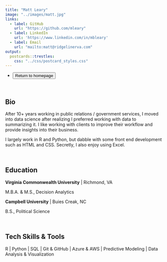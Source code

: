 ```yaml
---
title: "Matt Leary"
image: "../images/matt.jpg"
links:
  - label: GitHub
    url: "https://github.com/mleary"
  - label: LinkedIn
    url: 'https://www.linkedin.com/in/mbleary'
  - label: Email
    url: "mailto:matt@ridgelinerva.com"
output:
  postcards::trestles:
    css: "../css/postcard_styles.css"
---
```


<div id="icon-list">
  <ul class="list-inline">
    <li class="list-inline-item">
      <a href="../index.html">
        <button type="button" class="btn btn-outline-dark mb-2">
          Return to homepage
        </button>
      </a>
    </li>
  </ul>
</div> 

</br>



## Bio

After 10+ years working in public relations / government services, I moved into 
data science after realizing I preferred working with data to summarizing it. I 
like working with clients to improve their workflow and provide insights 
into their business.

I largely work in R and Python, but dabble with some front end development such
as HTML and CSS. Secretly, I also enjoy using Excel. 

</br>

## Education

**Virginia Commonwealth University** | Richmond, VA

M.B.A.  &  M.S., Decision Analytics  


**Campbell University** | Buies Creak, NC

B.S., Political Science

</br>

## Tech Skills & Tools

R | Python | SQL | Git & GitHub | Azure & AWS | Predictive Modeling | Data Analysis & Visualization
